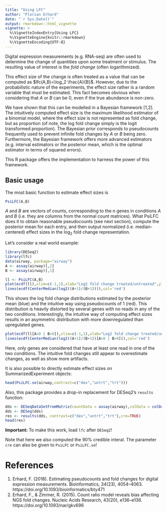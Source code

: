 ```yaml
---
title: "Using LFC"
author: "Florian Erhard"
date: "`r Sys.Date()`"
output: rmarkdown::html_vignette
vignette: >
  %\VignetteIndexEntry{Using LFC}
  %\VignetteEngine{knitr::rmarkdown}
  %\VignetteEncoding{UTF-8}
---
```


Digital expression measurements (e.g. RNA-seq) are often used to determine the change of quantities upon some treatment or stimulus. The resulting value of interest is the *fold change* (often logarithmized).

This effect size of the change is often treated as a value that can be computed as $lfc(A,B)=\log_2 \frac{A}{B}$. However, due to the probabilistic nature of the experiments, the effect size rather is a random variable that must be estimated. This fact becomes obvious when considering that $A$ or $B$ can be 0, even if the true abundance is non-zero.

We have shown that this can be modelled in a Bayesian framework [1,2]. The intuitively computed effect size is the maximum likelihood estimator of a binomial model, where the effect size is not represented as fold change, but as proportion (of note, the log fold change simply is the logit transformed proportion). The Bayesian prior corresponds to pseudocounts frequently used to prevent infinite fold changes by $A$ or $B$ being zero. Furthermore, the Bayesian framework offers more advanced estimators (e.g. interval estimators or the posterior mean, which is the optimal estimator in terms of squared errors).

This R package offers the implementation to harness the power of this framework.


## Basic usage

The most basic function to estimate effect sizes is 

```R
PsiLFC(A,B)
```

$A$ and $B$ are vectors of counts, corresponding to the n genes in conditions $A$ and $B$ (i.e. they are columns from the normal count matrices). What PsiLFC does it to obtain reasonable pseudocounts (see next section), compute the posterior mean for each entry, and then output normalized (i.e. median-centered) effect sizes in the log$_2$ fold change representation.


Let's consider a real world example:

```R
library(DESeq2)
library(lfc)
data(airway, package="airway")
A <- assay(airway)[,2]
B <- assay(airway)[,1]

ll <- PsiLFC(A,B)
plot(ecdf(ll),xlim=c(-1,1),xlab="Log2 fold change treated/untreated",ylab="Cumulative frequency",main="Cell N61311",col='blue')
lines(ecdf(CenterMedian(log2((A+1)/(B+1)))),col='red')
```

This shows the log fold change distributions estimated by the posterior mean (blue) and the intuitive way using pseudocounts of 1 (red). This distribution is heavily distorted by several genes with no reads in any of the two conditions. Interestingly, the intuitive way of computing effect sizes results in an asymmetric distribution with more downregulated than upregulated genes.

```R
plot(ecdf(ll[A>0 | B>0]),xlim=c(-1,1),xlab="Log2 fold change treated/untreated",ylab="Cumulative frequency",main="Cell N61311",col='blue')
lines(ecdf(CenterMedian(log2((A+1)/(B+1))[A>0 | B>0])),col='red')
``` 

Here, only genes are considered that have at least one read in one of the two conditions. The intuitive fold changes still appear to overestimate changes, as well as show more artifacts.

It is also possible to directly estimate effect sizes on SummarizedExperiment objects:

```R
head(PsiLFC.se(airway,contrast=c("dex","untrt","trt")))
```

Also, this package provides a drop-in replacement for DESeq2's `results` function:

```R
dds <- DESeqDataSetFromMatrix(countData = assay(airway),colData = colData(airway),design= ~ dex)
dds <- DESeq(dds)
res <- results(dds, contrast=c("dex","untrt","trt"),cre=TRUE)
head(res)
```

**Important:** To make this work, load `lfc` after `DESeq2`!

Note that here we also computed the 90% credible interal. The parameter `cre` can also be given to `PsiLFC` or `PsiLFC.se`!

# References
1. Erhard, F. (2018). Estimating pseudocounts and fold changes for digital expression measurements. Bioinformatics, 34(23), 4054–4063. https://doi.org/10.1093/bioinformatics/bty471
2. Erhard, F., & Zimmer, R. (2015). Count ratio model reveals bias affecting NGS fold changes. Nucleic Acids Research, 43(20), e136–e136. https://doi.org/10.1093/nar/gkv696

